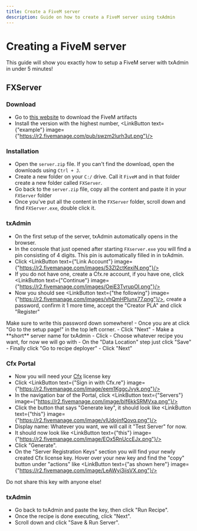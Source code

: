 ```yaml
---
title: Create a FiveM server
description: Guide on how to create a FiveM server using txAdmin
---
```




# Creating a FiveM server

This guide will show you exactly how to setup a FiveM server with txAdmin in under 5 minutes!

## FXServer

<Steps>

### Download

- Go to [this website](https://runtime.fivem.net/artifacts/fivem/build_server_windows/master/) to download the FiveM artifacts
- Install the version with the highest number, <LinkButton text={"example"} image={"https://r2.fivemanage.com/pub/swzm2lurh3ut.png"}/>

### Installation

- Open the `server.zip` file. If you can't find the download, open the downloads using `Ctrl + J`.
- Create a new folder on your `C:/` drive. Call it `FiveM` and in that folder create a new folder called `FXServer`.
- Go back to the `server.zip` file, copy all the content and paste it in your `FXServer` folder
- Once you've put all the content in the `FXServer` folder, scroll down and find `FXServer.exe`, double click it.

### txAdmin

- On the first setup of the server, txAdmin automatically opens in the browser.
- In the console that just opened after starting `FXserver.exe` you will find a pin consisting of 4 digits. This pin is automatically filled in in txAdmin.
- Click <LinkButton text={"Link Account"} image={"https://r2.fivemanage.com/images/53Zl2ctKexiN.png"}/>
- If you do not have one, create a Cfx.re account, if you have one, click <LinkButton text={"Continue"} image={"https://r2.fivemanage.com/images/OejE3TvrupOI.png"}/>
- Now you should see <LinkButton text={"the following"} image={"https://r2.fivemanage.com/images/vhQmHPlunx77.png"}/>, create a password, confirm it 1 more time, accept the "Creator PLA" and click "Register"
<Callout type="warning">
Make sure to write this password down somewhere!
</Callout>
- Once you are at <LinkButton text={"this page"} image={"https://r2.fivemanage.com/images/luGdq58q79xn.png"}/> click "Go to the setup page!" in the top left corner.
- Click "Next"
- Make a **short** server name for txAdmin
- Click <LinkButton text={"Popular recipes"} image={"https://r2.fivemanage.com/images/xhnnaKj61YqV.png"}/>
- Choose whatever recipe you want, for now we will go with <LinkButton text={"CFX Default FiveM"} image={"https://r2.fivemanage.com/images/AHUi7GgnMbZk.png"}/>
- On the "Data Location" step just click "Save"
- Finally click "Go to recipe deployer"
- Click "Next"

### Cfx Portal

- Now you will need your [Cfx](https://portal.cfx.re) license key
- Click <LinkButton text={"Sign in with Cfx.re"} image={"https://r2.fivemanage.com/image/eem1KggcJvyk.png"}/>
- In the navigation bar of the Portal, click <LinkButton text={"Servers"} image={"https://r2.fivemanage.com/image/bIf6kkSRMVxa.png"}/>
- Click the button that says "Generate key", it should look like <LinkButton text={"this"} image={"https://r2.fivemanage.com/image/vlUdojnfQovq.png"}/>
- Display name: Whatever you want, we will call it "Test Server" for now.
- It should now look like <LinkButton text={"this"} image={"https://r2.fivemanage.com/image/EOx5RnUccEJx.png"}/>
- Click "Generate".
- On the "Server Registration Keys" section you will find your newly created Cfx license key. Hover over your new key and find the "copy" button under "actions" like <LinkButton text={"as shown here"} image={"https://r2.fivemanage.com/image/LeAWyi3ijsVX.png"}/>
<Callout type="warning">
Do not share this key with anyone else!
</Callout>

### txAdmin

- Go back to txAdmin and paste the key, then click "Run Recipe".
- Once the recipe is done executing, click "Next".
- Scroll down and click "Save & Run Server".

</Steps>
